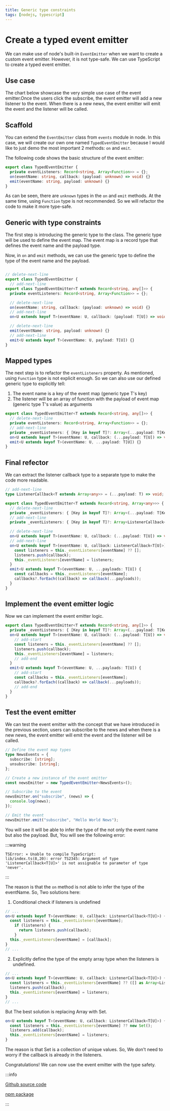```yaml
---
title: Generic type constraints
tags: [nodejs, typescript]
---
```



# Create a typed event emitter

We can make use of node's built-in `EventEmitter` when we want to create a custom event emitter. However, it is not type-safe. We can use TypeScript to create a typed event emitter.

## Use case

The chart below showcase the very simple use case of the event emitter.Once the users click the subscribe, the event emitter will add a new listener to the event.
When there is a new news, the event emitter will emit the event and the listener will be called.

<Drawio content={drawIo} page={1} zoom={0.5} editable={true} maxHeight={300} />

## Scaffold

You can extend the `EventEmitter` class from `events` module in node. In this case, we will create our own one named `TypedEventEmitter` because I would like to just demo the most important 2 methods: `on` and `emit`.

The following code shows the basic structure of the event emitter:

```ts
export class TypedEventEmitter {
  private eventListeners: Record<string, Array<Function>> = {};
  on(eventName: string, callback: (payload: unknown) => void) {}
  emit(eventName: string, payload: unknown) {}
}
```

As can be seen, there are `unknown` types in the `on` and `emit` methods. At the same time, using `Function` type is not recommended.
So we will refactor the code to make it more type-safe.

## Generic with type constraints

The first step is introducing the generic type to the class. The generic type will be used to define the event map. The event map is a record type that defines the event name and the payload type.

Now, in `on` and `emit` methods, we can use the generic type to define the type of the event name and the payload.

```ts

// delete-next-line
export class TypedEventEmitter {
  // add-next-line
export class TypedEventEmitter<T extends Record<string, any[]>> {
  private eventListeners: Record<string, Array<Function>> = {};

  // delete-next-line
  on(eventName: string, callback: (payload: unknown) => void) {}
  // add-next-line
  on<U extends keyof T>(eventName: U, callback: (payload: T[U]) => void) {}

  // delete-next-line
  emit(eventName: string, payload: unknown) {}
  // add-next-line
  emit<U extends keyof T>(eventName: U, payload: T[U]) {}
}

```

## Mapped types

The next step is to refactor the `eventListeners` property.
As mentioned, using `Function` type is not explicit enough. So we can also use our defined generic type to explicitly tell:

1. The event name is a key of the event map (generic type T's key)
2. The listener will be an array of function with the payload of event map (generic type T's value) as arguments

```ts
export class TypedEventEmitter<T extends Record<string, any[]>> {
  // delete-next-line
  private eventListeners: Record<string, Array<Function>> = {};
  // add-next-line
  private _eventListeners: { [Key in keyof T]?: Array<(...payload: T[Key]) => void> } = {};
  on<U extends keyof T>(eventName: U, callback: (...payload: T[U]) => void) {}
  emit<U extends keyof T>(eventName: U, ...payload: T[U]) {}
}
```

## Final refector

We can extract the listener callback type to a separate type to make the code more readable.

```ts
// add-next-line
type ListenerCallback<T extends Array<any>> = (...payload: T) => void;

export class TypedEventEmitter<T extends Record<string, Array<any>>> {
  // delete-next-line
  private _eventListeners: { [Key in keyof T]?: Array<(...payload: T[Key]) => void> } = {};
  // add-next-line
  private _eventListeners: { [Key in keyof T]?: Array<ListenerCallback<T[Key]>> } = {};

  // delete-next-line
  on<U extends keyof T>(eventName: U, callback: (...payload: T[U]) => void) {}
  // add-next-line
  on<U extends keyof T>(eventName: U, callback: ListenerCallback<T[U]>) {
    const listeners = this._eventListeners[eventName] ?? [];
    listeners.push(callback);
    this._eventListeners[eventName] = listeners;
  }
  emit<U extends keyof T>(eventName: U, ...payloads: T[U]) {
    const callbacks = this._eventListeners[eventName];
    callbacks?.forEach((callback) => callback(...payloads));
  }
}
```

## Implement the event emitter logic

Now we can implement the event emitter logic.

```ts
export class TypedEventEmitter<T extends Record<string, any[]>> {
  private _eventListeners: { [Key in keyof T]?: Array<(...payload: T[Key]) => void> } = {};
  on<U extends keyof T>(eventName: U, callback: (...payload: T[U]) => void) {
    // add-start
    const listeners = this._eventListeners[eventName] ?? [];
    listeners.push(callback);
    this._eventListeners[eventName] = listeners;
    // add-end
  }
  emit<U extends keyof T>(eventName: U, ...payloads: T[U]) {
    // add-start
    const callbacks = this._eventListeners[eventName];
    callbacks?.forEach((callback) => callback(...payloads));
    // add-end
  }
}
```

## Test the event emitter

We can test the event emitter with the concept that we have introduced in the previous section, users can subscribe to the news and when there is a new news, the event emitter will emit the event and the listener will be called.

```ts
// Define the event map types
type NewsEvents = {
  subscribe: [string];
  unsubscribe: [string];
};

// Create a new instance of the event emitter
const newsEmitter = new TypedEventEmitter<NewsEvents>();

// Subscribe to the event
newsEmitter.on("subscribe", (news) => {
  console.log(news);
});

// Emit the event
newsEmitter.emit("subscribe", "Hello World News");
```

You will see it will be able to infer the type of the not only the event name but also the payload.
But, You will see the following error:

:::warning

```
TSError: ⨯ Unable to compile TypeScript:
lib/index.ts(8,20): error TS2345: Argument of type 'ListenerCallback<T[U]>' is not assignable to parameter of type 'never'.
```

:::

The reason is that the `on` method is not able to infer the type of the eventName. So, Two solutions here:

1. Conditional check if listeners is undefined

```ts
// ...
on<U extends keyof T>(eventName: U, callback: ListenerCallback<T[U]>) {
  const listeners = this._eventListeners[eventName];
    if (listeners) {
      return listeners.push(callback);
    }
  this._eventListeners[eventName] = [callback];
}
// ...
```

2. Explicitly define the type of the empty array type when the listeners is undefined.

```ts
// ...
on<U extends keyof T>(eventName: U, callback: ListenerCallback<T[U]>) {
  const listeners = this._eventListeners[eventName] ?? ([] as Array<ListenerCallback<T[U]>>);
  listeners.push(callback);
  this._eventListeners[eventName] = listeners;
}
// ...
```

But The best solution is replacing Array with Set.

```ts
on<U extends keyof T>(eventName: U, callback: ListenerCallback<T[U]>) {
  const listeners = this._eventListeners[eventName] ?? new Set();
  listeners.add(callback);
  this._eventListeners[eventName] = listeners;
}
```

The reason is that Set is a collection of unique values. So, We don't need to worry if the callback is already in the listeners.

Congratulations! We can now use the event emitter with the type safety.

:::info

[Github source code](https://github.com/happyeric77/colorfullife/tree/master/packages/typesafe-emitter)

[npm package](https://www.npmjs.com/package/@colorfullife/typesafe-emitter)

:::
